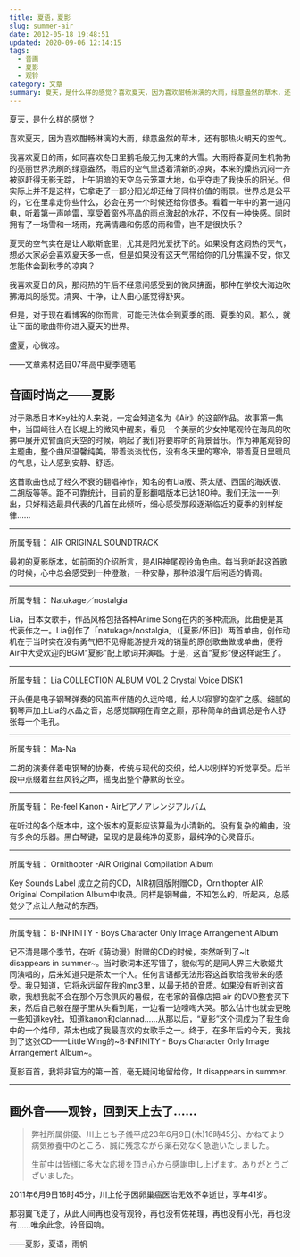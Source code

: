 ```yaml
---
title: 夏语，夏影
slug: summer-air
date: 2012-05-18 19:48:51
updated: 2020-09-06 12:14:15
tags:
  - 音画
  - 夏影
  - 观铃
category: 文章
summary: 夏天，是什么样的感觉？喜欢夏天，因为喜欢酣畅淋漓的大雨，绿意盎然的草木，还有那热火朝天的空气。
---
```


夏天，是什么样的感觉？

喜欢夏天，因为喜欢酣畅淋漓的大雨，绿意盎然的草木，还有那热火朝天的空气。

我喜欢夏日的雨，如同喜欢冬日里鹅毛般无拘无束的大雪。大雨将春夏间生机勃勃的亮丽世界洗刷的绿意盎然，雨后的空气里透着清新的凉爽，本来的燥热沉闷一齐被驱赶得无影无踪，上午阴暗的天空乌云笼罩大地，似乎夺走了我快乐的阳光。但实际上并不是这样，它拿走了一部分阳光却还给了同样价值的雨景。世界总是公平的，它在里拿走你些什么，必会在另一个时候还给你很多。看着一年中的第一道闪电，听着第一声响雷，享受着窗外亮晶的雨点激起的水花，不仅有一种快感。同时拥有了一场雪和一场雨，充满情趣和伤感的雨和雪，岂不是很快乐？

夏天的空气实在是让人歇斯底里，尤其是阳光爱抚下的。如果没有这闷热的天气，想必大家必会喜欢夏天多一点，但是如果没有这天气带给你的几分焦躁不安，你又怎能体会到秋季的凉爽？

我喜欢夏日的风，那闷热的午后不经意间感受到的微风拂面，那种在学校大海边吹拂海风的感觉。清爽、干净，让人由心底觉得舒爽。

但是，对于现在看博客的你而言，可能无法体会到夏季的雨、夏季的风。那么，就让下面的歌曲带你进入夏天的世界。

盛夏，心微凉。

——文章素材选自07年高中夏季随笔

## 音画时尚之——夏影

对于熟悉日本Key社的人来说，一定会知道名为《Air》的这部作品。故事第一集中，当国崎往人在长堤上的微风中醒来，看见一个美丽的少女神尾观铃在海风的吹拂中展开双臂面向天空的时候，响起了我们将要聆听的背景音乐。作为神尾观铃的主题曲，整个曲风温馨纯美，带着淡淡忧伤，没有冬天里的寒冷，带着夏日里暖风的气息，让人感到安静、舒适。

这首歌曲也成了经久不衰的翻唱神作，知名的有Lia版、茶太版、西国的海妖版、二胡版等等。距不可靠统计，目前的夏影翻唱版本已达180种。我们无法一一列出，只好精选最具代表的几首在此倾听，细心感受那段逐渐临近的夏季的别样旋律……

---

所属专辑： AIR ORIGINAL SOUNDTRACK

最初的夏影版本，如前面的介绍所言，是AIR神尾观铃角色曲。每当我听起这首歌的时候，心中总会感受到一种澄澈，一种安静，那种浪漫午后闲适的情调。

---

所属专辑： Natukage／nostalgia

Lia，日本女歌手，作品风格包括各种Anime Song在内的多种流派，此曲便是其代表作之一。Lia创作了「natukage/nostalgia」（[夏影/怀旧]）两首单曲，创作动机在于当时实在没有勇气把不见得能游提升戏的销量的原创歌曲做成单曲，便将Air中大受欢迎的BGM“夏影”配上歌词并演唱。于是，这首“夏影”便这样诞生了。

---

所属专辑： Lia COLLECTION ALBUM VOL.2 Crystal Voice DISK1

开头便是电子钢琴弹奏的风笛声伴随的久远吟唱，给人以寂寥的空旷之感。细腻的钢琴声加上Lia的水晶之音，总感觉飘翔在青空之巅，那种简单的曲调总是令人舒张每一个毛孔。

---

所属专辑： Ma-Na

二胡的演奏伴着电钢琴的协奏，传统与现代的交织，给人以别样的听觉享受。后半段中点缀着丝丝风铃之声，摇曳出整个静默的长空。

---

所属专辑： Re-feel Kanon・Airピアノアレンジアルバム

在听过的各个版本中，这个版本的夏影应该算最为小清新的。没有复杂的编曲，没有多余的乐器。黑白琴键，呈现的是最纯净的夏影，最纯净的心灵音乐。

---

所属专辑： Ornithopter -AIR Original Compilation Album

Key Sounds Label 成立之前的CD，AIR初回版附赠CD，Ornithopter AIR Original Compilation Album中收录。同样是钢琴曲，不知怎么的，听起来，总感觉少了点让人触动的东西。

---

所属专辑： B･INFINITY - Boys Character Only Image Arrangement Album

记不清是哪个季节，在听《萌动漫》附赠的CD的时候，突然听到了~It disappears in summer~。当时歌词本还写错了，貌似写的是同人界三大歌姬共同演唱的，后来知道只是茶太一个人。任何言语都无法形容这首歌给我带来的感受。我只知道，它将永远留在我的mp3里，以最无损的音质。如果没有听到这首歌，我想我就不会在那个万念俱灰的暑假，在老家的音像店把 air 的DVD整套买下来，然后自己躲在屋子里从头看到尾，一边看一边嚎啕大哭。那么估计也就会更晚一些知道key社，知道kanon和clannad……从那以后，“夏影”这个词成为了我生命中的一个烙印，茶太也成了我最喜欢的女歌手之一。终于，在多年后的今天，我找到了这张CD——Little Wing的~B·INFINITY - Boys Character Only Image Arrangement Album~。

夏影百首，我将非官方的第一首，毫无疑问地留给你，It disappears in summer.

---

## 画外音——观铃，回到天上去了……

>弊社所属俳優、川上とも子儀平成23年6月9日(木)16時45分、かねてより病気療養中のところ、誠に残念ながら薬石効なく急逝いたしました。
>
>生前中は皆様に多大な応援を頂き心から感謝申し上げます。ありがとうございました。

2011年6月9日16时45分，川上伦子因卵巢癌医治无效不幸逝世，享年41岁。

那羽翼飞走了，从此人间再也没有观铃，再也没有佐祐理，再也没有小光，再也没有……唯余此念，铃音回响。

——夏影，夏语，雨帆
